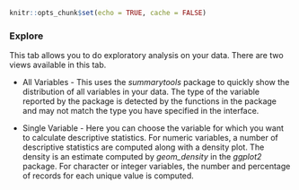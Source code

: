 ```r
knitr::opts_chunk$set(echo = TRUE, cache = FALSE)
```

### Explore

This tab allows you to do exploratory analysis on your data. There are two views available in this tab.

* All Variables - This uses the *summarytools* package to quickly show the distribution of all variables in your data. The type of the variable reported by the package is detected by the functions in the package and may not match the type you have specified in the interface.

* Single Variable - Here you can choose the variable for which you want to calculate descriptive statistics. For numeric variables, a number of descriptive statistics are computed along with a density plot. The density is an estimate computed by *geom_density* in the *ggplot2* package. For character or integer variables, the number and percentage of records for each unique value is computed.